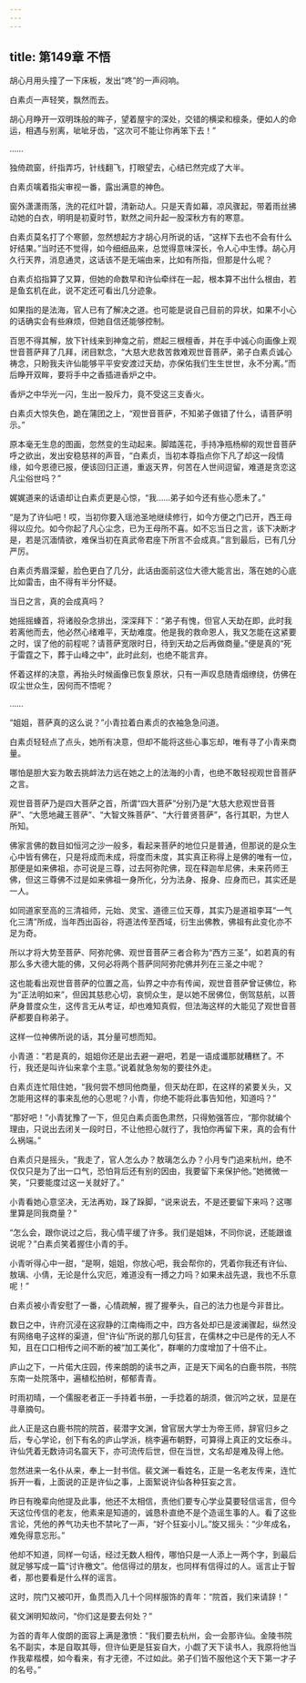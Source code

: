 ```yaml
---
---
---
```

title: 第149章 不悟
---





胡心月用头撞了一下床板，发出“咚”的一声闷响。

白素贞一声轻笑，飘然而去。

胡心月睁开一双明珠般的眸子，望着屋宇的深处，交错的横梁和檩条，便如人的命运，相遇与别离，呲呲牙齿，“这次可不能让你再笨下去！”

……

独倚疏窗，纤指弄巧，针线翻飞，打眼望去，心结已然完成了大半。

白素贞噙着指尖审视一番，露出满意的神色。

窗外潇潇雨落，洗的花红叶碧，清新动人。只是天青如幕，凉风骤起，带着雨丝拂动她的白衣，明明是初夏时节，默然之间升起一股深秋方有的寒意。

白素贞莫名打了个寒颤，忽然想起方才胡心月所说的话，“这样下去也不会有什么好结果。”当时还不觉得，如今细细品来，总觉得意味深长，令人心中生悸。胡心月久行天界，消息通灵，这话该不是无端由来，比如有所指，但那是什么呢？

白素贞掐指算了又算，但她的命数早和许仙牵绊在一起，根本算不出什么根由，若是鱼玄机在此，说不定还可看出几分迹象。

如果指的是法海，官人已有了解决之道。也可能是说自己目前的异状，如果不小心的话确实会有些麻烦，但她自信还能够控制。

百思不得其解，放下针线来到神龛之前，燃起三根檀香，并在手中诚心向画像上观世音菩萨拜了几拜，闭目默念，“大慈大悲救苦救难观世音菩萨，弟子白素贞诚心祷念，只盼我夫许仙能够平平安安渡过天劫，亦保佑我们生生世世，永不分离。”而后睁开双眸，要将手中之香插进香炉之中。

香炉之中华光一闪，生出一股斥力，竟不受这三支香火。

白素贞大惊失色，跪在蒲团之上，“观世音菩萨，不知弟子做错了什么，请菩萨明示。”

原本毫无生息的图画，忽然变的生动起来。脚踏莲花，手持净瓶杨柳的观世音菩萨呼之欲出，发出安稳慈祥的声音，“白素贞，当初本尊指点你下凡了却这一段情缘，如今恩德已报，便该回归正道，重返天界，何苦在人世间逗留，难道是贪恋这凡尘俗世吗？”

娓娓道来的话语却让白素贞更是心惊，“我……弟子如今还有些心愿未了。”

“是为了许仙吧！哎，当初你要入瑶池圣地继续修行，如今方便之门已开，西王母得以应允。如今你起了凡心尘念，已为王母所不喜。如不忘当日之言，该下决断才是，若是沉湎情欲，难保当初在真武帝君座下所言不会成真。”言到最后，已有几分严厉。

白素贞秀眉深颦，脸色更白了几分，此话由面前这位大德大能言出，落在她的心底比如雷击，由不得有半分怀疑。

当日之言，真的会成真吗？

她摇摇螓首，将诸般杂念排出，深深拜下：“弟子有愧，但官人天劫在即，此时我若离他而去，他必然心绪难平，天劫难度。他是我的救命恩人，我又怎能在这紧要之时，误了他的前程呢？请菩萨宽限时日，待到天劫之后再做商量。”便是真的“死于雷霆之下，葬于山峰之中”，此时此刻，也绝不能言弃。

怀着这样的决意，再抬头时候画像已恢复原状，只有一声叹息随青烟缭绕，仿佛在叹尘世众生，因何而不悟呢？

……

“姐姐，菩萨真的这么说？”小青拉着白素贞的衣袖急急问道。

白素贞轻轻点了点头，她所有决意，但却不能将这些心事忘却，唯有寻了小青来商量。

哪怕是胆大妄为敢去挑衅法力远在她之上的法海的小青，也绝不敢轻视观世音菩萨之言。

观世音菩萨乃是四大菩萨之首，所谓“四大菩萨”分别乃是“大慈大悲观世音菩萨”、“大愿地藏王菩萨”、“大智文殊菩萨”、“大行普贤菩萨”，各行其职，为世人所知。

佛家言佛的数目如恒河之沙一般多，看起来菩萨的地位只是普通，但那说的是众生心中皆有佛在，只是将成而未成，将度而未度，其实真正称得上是佛的唯有一位，那便是如来佛祖，亦可说是三尊，过去阿弥陀佛，现在释迦牟尼佛，未来药师王佛，但这三尊佛不过是如来佛祖一身所化，分为法身、报身、应身而已，其实还是一人。

如同道家至高的三清祖师，元始、灵宝、道德三位天尊，其实乃是道祖李耳“一气化三清”所成，当年西出函谷，将道法传至西域，衍生出佛教，佛祖有此变化亦不足为奇。

所以才将大势至菩萨、阿弥陀佛、观世音菩萨三者合称为“西方三圣”，如若真的有那么多大德大能的佛，又何必将两个菩萨同阿弥陀佛并列在三圣之中呢？

这也能看出观世音菩萨的位置之高，仙界之中亦有传闻，观世音菩萨曾证佛位，称为“正法明如来”，但因其慈悲心切，哀悯众生，是以她不居佛位，倒驾慈航，以菩萨身普度众生，这传言无从考证，却也难知真假，但法海这样的大能见了观世音菩萨都要自称弟子。

这样一位神佛所说的话，其分量可想而知。

小青道：“若是真的，姐姐你还是出去避一避吧，若是一语成谶那就糟糕了。不行，我还是叫许仙来拿个主意。”说着就急匆匆的要往外走。

白素贞连忙阻住她，“我何尝不想同他商量，但天劫在即，在这样的紧要关头，又怎能用这样的事来乱他的心思呢？小青，你绝不能将此事告知他，知道吗？”

“那好吧！”小青犹豫了一下，但见白素贞面色肃然，只得勉强答应，“那你就编个理由，只说出去闭关一段时日，不让他担心就行了，我怕你再留下来，真的会有什么祸端。”

白素贞只是摇头，“我走了，官人怎么办？敖璃怎么办？小月专门追来杭州，绝不仅仅只是为了出一口气，恐怕背后还有别的因由，我要留下来保护他。”她微微一笑，“只要能度过这一关就好了。”

小青看她心意坚决，无法再劝，跺了跺脚，“说来说去，不是还要留下来吗？这哪里算是同我商量？”

“怎么会，跟你说过之后，我心情平缓了许多。我们是姐妹，不同你说，还能跟谁说呢？”白素贞笑着握住小青的手。

小青听得心中一甜，“是啊，姐姐，你放心吧，我会帮你的，凭着你我还有许仙、敖璃、小倩，无论是什么灾厄，难道没有一搏之力吗？如果未战先退，我也不乐意呢！”

白素贞被小青安慰了一番，心情疏解，握了握拳头，自己的法力也是今非昔比。

数日之中，许府沉浸在这寂静的江南梅雨之中，四方各处却已是波澜骤起，纵然没有网络电子这样的渠道，但“许仙”所说的那几句狂言，在儒林之中已是传的无人不知，且在口口相传之间不断的被“加工美化”，群嘲的力度增加了十倍不止。

庐山之下，一片偌大庄园，传来朗朗的读书之声，正是天下闻名的白鹿书院，书院东南一处院落中，遍植松拍树，郁郁青青。

时雨初晴，一个儒服老者正一手持着书册，一手捻着的胡须，做沉吟之状，显是在寻章摘句。

此人正是这白鹿书院的院首，裴潜字文渊，曾官居大学士为帝王师，辞官归乡之后，专心学论，创下有名的庐山学派，桃李遍布朝野，可算得上真正的文坛泰斗。许仙凭着无数诗词名震天下，亦可流传后世，但在当世，文名却是难及得上他。

忽然进来一名仆从来，奉上一封书信。裴文渊一看姓名，正是一名老友传来，连忙拆开一看，上面说的正是许仙之事，上面絮说许仙各种狂妄之言。

昨日有晚辈向他提及此事，他还不太相信，责他们要专心学业莫要轻信谣言，但今天这位传信的老友，他素来是知道的，诚恳朴直绝不是个造谣生事的人。看了这些言论，凭他的养气功夫也不禁叱了一声，“好个狂妄小儿。”旋又摇头：“少年成名，难免得意忘形。”

他却不知道，同样一句话，经过无数人相传，哪怕只是一人添上一两个字，到最后就足够写成一篇“讨许檄文”。他信得过的朋友，也同样有信得过的人。谣言止于智者，那也要看是什么样的谣言。

这时，院门又被叩开，鱼贯而入几十个同样服饰的青年：“院首，我们来请辞！”

裴文渊明知故问，“你们这是要去何处？”

为首的青年人俊朗的面容上满是激愤：“我们要去杭州，会一会那许仙。金陵书院名不副实，本是自取其辱，但许仙更是狂妄自大，小觑了天下读书人，我原将他当作我辈楷模，如今看来，有才无德，不过如此。弟子们皆不服他这个天下第一才子的名号。”